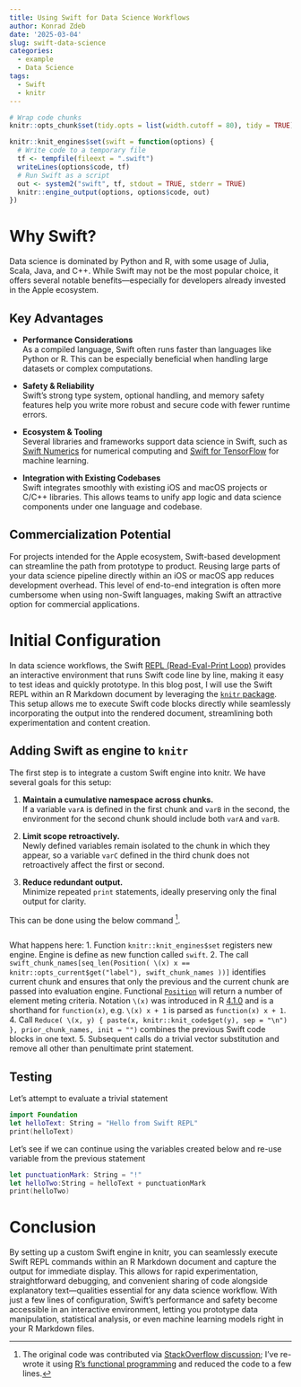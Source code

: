 ```yaml
---
title: Using Swift for Data Science Workflows
author: Konrad Zdeb
date: '2025-03-04'
slug: swift-data-science
categories:
  - example
  - Data Science
tags:
  - Swift
  - knitr
---
```


```r
# Wrap code chunks
knitr::opts_chunk$set(tidy.opts = list(width.cutoff = 80), tidy = TRUE)

knitr::knit_engines$set(swift = function(options) {
  # Write code to a temporary file
  tf <- tempfile(fileext = ".swift")
  writeLines(options$code, tf)
  # Run Swift as a script
  out <- system2("swift", tf, stdout = TRUE, stderr = TRUE)
  knitr::engine_output(options, options$code, out)
})
```


# Why Swift?

Data science is dominated by Python and R, with some usage of Julia, Scala, Java, and C++. While Swift may not be the most popular choice, it offers several notable benefits—especially for developers already invested in the Apple ecosystem.

## Key Advantages

- **Performance Considerations**  
  As a compiled language, Swift often runs faster than languages like Python or R. This can be especially beneficial when handling large datasets or complex computations.

- **Safety & Reliability**  
  Swift’s strong type system, optional handling, and memory safety features help you write more robust and secure code with fewer runtime errors.

- **Ecosystem & Tooling**  
  Several libraries and frameworks support data science in Swift, such as [Swift Numerics](https://github.com/apple/swift-numerics) for numerical computing and [Swift for TensorFlow](https://github.com/tensorflow/swift) for machine learning.

- **Integration with Existing Codebases**  
  Swift integrates smoothly with existing iOS and macOS projects or C/C++ libraries. This allows teams to unify app logic and data science components under one language and codebase.

## Commercialization Potential

For projects intended for the Apple ecosystem, Swift-based development can streamline the path from prototype to product. Reusing large parts of your data science pipeline directly within an iOS or macOS app reduces development overhead. This level of end-to-end integration is often more cumbersome when using non-Swift languages, making Swift an attractive option for commercial applications.

# Initial Configuration

In data science workflows, the Swift [REPL (Read-Eval-Print Loop)](https://swift.org/documentation/) provides an interactive environment that runs Swift code line by line, making it easy to test ideas and quickly prototype. In this blog post, I will use the Swift REPL within an R Markdown document by leveraging the [`knitr` package](https://cran.r-project.org/web/packages/knitr/index.html). This setup allows me to execute Swift code blocks directly while seamlessly incorporating the output into the rendered document, streamlining both experimentation and content creation.

## Adding Swift as engine to `knitr`

The first step is to integrate a custom Swift engine into knitr. We have several goals for this setup:

1. **Maintain a cumulative namespace across chunks.**  
   If a variable `varA` is defined in the first chunk and `varB` in the second, the environment for the second chunk should include both `varA` and `varB`.

2. **Limit scope retroactively.**  
   Newly defined variables remain isolated to the chunk in which they appear, so a variable `varC` defined in the third chunk does not retroactively affect the first or second.

3. **Reduce redundant output.**  
   Minimize repeated `print` statements, ideally preserving only the final output for clarity.

This can be done using the below command [^1]. 

```r
```

What happens here:
1. Function `knitr::knit_engines$set` registers new engine. Engine is define as new function called `swift`.
2. The call `swift_chunk_names[seq_len(Position( \(x) x == knitr::opts_current$get("label"), swift_chunk_names ))]` identifies current chunk and ensures that only the previous and the current chunk are passed into evaluation engine. Functional [`Position`](http://adv-r.had.co.nz/Functionals.html) will return a number of element meting criteria. Notation `\(x)` was introduced in R [4.1.0](https://cran.r-project.org/doc/manuals/r-release/NEWS.html) and is a shorthand for `function(x)`, e.g. `\(x) x + 1` is parsed as `function(x) x + 1`.
4. Call `Reduce( \(x, y) { paste(x, knitr::knit_code$get(y), sep = "\n") }, prior_chunk_names, init = "")` combines the previous Swift code blocks in one text.
5. Subsequent calls do a trivial vector substitution and remove all other than penultimate print statement.


## Testing

Let's attempt to evaluate a trivial statement

```swift
import Foundation
let helloText: String = "Hello from Swift REPL"
print(helloText)
```

Let's see if we can continue using the variables created below and re-use variable from the previous statement

```swift
let punctuationMark: String = "!"
let helloTwo:String = helloText + punctuationMark
print(helloTwo)
```

# Conclusion

By setting up a custom Swift engine in knitr, you can seamlessly execute Swift REPL commands within an R Markdown document and capture the output for immediate display. This allows for rapid experimentation, straightforward debugging, and convenient sharing of code alongside explanatory text—qualities essential for any data science workflow. With just a few lines of configuration, Swift’s performance and safety become accessible in an interactive environment, letting you prototype data manipulation, statistical analysis, or even machine learning models right in your R Markdown files.

[^1]: The original code was contributed via [StackOverflow discussion](https://stackoverflow.com/a/79484446/1655567); I've re-wrote it using [R's functional programming](http://adv-r.had.co.nz/Functionals.html#functionals-fp) and reduced the code to a few lines.
